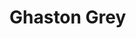 
# Ghaston Grey
<ProjectDetails
  floatRight
  region="Dorne"
  house="House Martell"
  type="Castle"
  status="Completed"
  warp="/warp ghastongrey"
  projectLead="MDMeaux"
  dateStarted="2019-08-15T07:00:00+00:00"
  dateCompleted="2019-08-15T07:00:00+00:00"
/>
